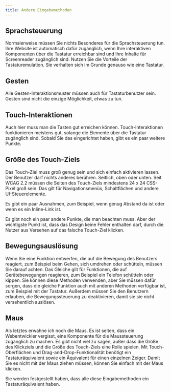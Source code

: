 ```yaml
---
title: Andere Eingabemethoden
---
```


## Sprachsteuerung

Normalerweise müssen Sie nichts Besonderes für die Sprachsteuerung tun. Ihre Website ist automatisch dafür zugänglich, wenn Ihre
interaktiven Komponenten über die Tastatur erreichbar sind und Ihre Inhalte für Screenreader zugänglich sind. Nutzen Sie die Vorteile
der Tastaturemulation. Sie verhalten sich im Grunde genauso wie eine Tastatur.

## Gesten

Alle Gesten-Interaktionsmuster müssen auch für Tastaturbenutzer sein. Gesten sind nicht die einzige Möglichkeit, etwas zu tun.

## Touch-Interaktionen

Auch hier muss man die Tasten gut erreichen können. Touch-Interaktionen funktionieren meistens gut, solange die Elemente über die
Tastatur zugänglich sind. Sobald Sie das eingerichtet haben, gibt es ein paar weitere Punkte.

## Größe des Touch-Ziels

Das Touch-Ziel muss groß genug sein und sich einfach aktivieren lassen. Der Benutzer darf nichts anderes berühren. Seitlich, oben
oder unten. Seit WCAG 2.2 müssen die Seiten des Touch-Ziels mindestens 24 x 24 CSS-Pixel groß sein. Das gilt für Navigationsmenüs,
Schaltflächen und andere UI-Steuerelemente.

Es gibt ein paar Ausnahmen, zum Beispiel, wenn genug Abstand da ist oder wenn es ein Inline-Link ist.

Es gibt noch ein paar andere Punkte, die man beachten muss. Aber der wichtigste Punkt ist, dass das Design keine Fehler enthalten darf,
durch die Nutzer aus Versehen auf das falsche Touch-Ziel klicken.

## Bewegungsauslösung

Wenn Sie eine Funktion entwerfen, die auf die Bewegung des Benutzers reagiert, zum Beispiel beim Gehen, sich umdrehen oder schütteln,
müssen Sie darauf achten. Das Gleiche gilt für Funktionen, die auf Gerätebewegungen reagieren, zum Beispiel ein Telefon schütteln oder
kippen. Sie können diese Methoden verwenden, aber Sie müssen dafür sorgen, dass die gleiche Funktion auch mit anderen Methoden
verfügbar ist, zum Beispiel mit der Tastatur. Außerdem müssen Sie den Benutzern erlauben, die Bewegungssteuerung zu deaktivieren,
damit sie sie nicht versehentlich auslösen.

## Maus

Als letztes erwähne ich noch die Maus. Es ist selten, dass ein Webentwickler vergisst, eine Komponente für die Maussteuerung
zugänglich zu machen. Es gibt nicht viel zu sagen, außer dass die Größe des Klickziels und die Größe des Touch-Ziels eine Rolle
spielen. Mit Touch-Oberflächen und Drag-and-Drop-Funktionalität benötigt ein Tastaturäquivalent sowie ein Äquivalent für einen
einzelnen Zeiger. Damit Sie es nicht mit der Maus ziehen müssen, können Sie einfach mit der Maus klicken.

Sie werden festgestellt haben, dass alle diese Eingabemethoden ein Tastaturäquivalent haben.

